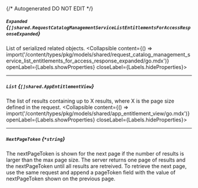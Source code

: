 {/* Autogenerated DO NOT EDIT  */}

##### `Expanded` *{`[]shared.RequestCatalogManagementServiceListEntitlementsForAccessResponseExpanded`}*
List of serialized related objects.
<Collapsible content={() => import('/content/types/pkg/models/shared/request_catalog_management_service_list_entitlements_for_access_response_expanded/go.mdx')} openLabel={Labels.showProperties} closeLabel={Labels.hideProperties}>
</Collapsible>

---
##### `List` *{`[]shared.AppEntitlementView`}*
The list of results containing up to X results, where X is the page size defined in the request.
<Collapsible content={() => import('/content/types/pkg/models/shared/app_entitlement_view/go.mdx')} openLabel={Labels.showProperties} closeLabel={Labels.hideProperties}>
</Collapsible>

---
##### `NextPageToken` *{`*string`}*
The nextPageToken is shown for the next page if the number of results is larger than the max page size.
 The server returns one page of results and the nextPageToken until all results are retreived.
 To retrieve the next page, use the same request and append a pageToken field with the value of nextPageToken shown on the previous page.


